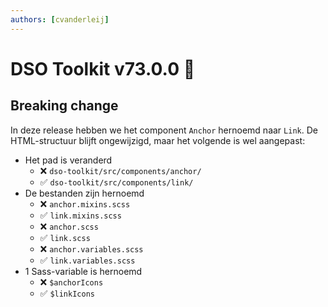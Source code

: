 ```yaml
---
authors: [cvanderleij]
---
```


# DSO Toolkit v73.0.0 👛

## Breaking change

In deze release hebben we het component `Anchor` hernoemd naar `Link`. De HTML-structuur blijft ongewijzigd, maar het volgende is wel aangepast:

* Het pad is veranderd
  * ❌ `dso-toolkit/src/components/anchor/`
  * ✅ `dso-toolkit/src/components/link/`
* De bestanden zijn hernoemd
  * ❌ `anchor.mixins.scss`
  * ✅ `link.mixins.scss`
  * ❌ `anchor.scss`
  * ✅ `link.scss`
  * ❌ `anchor.variables.scss`
  * ✅ `link.variables.scss`
* 1 Sass-variable is hernoemd
  * ❌ `$anchorIcons`
  * ✅ `$linkIcons`

